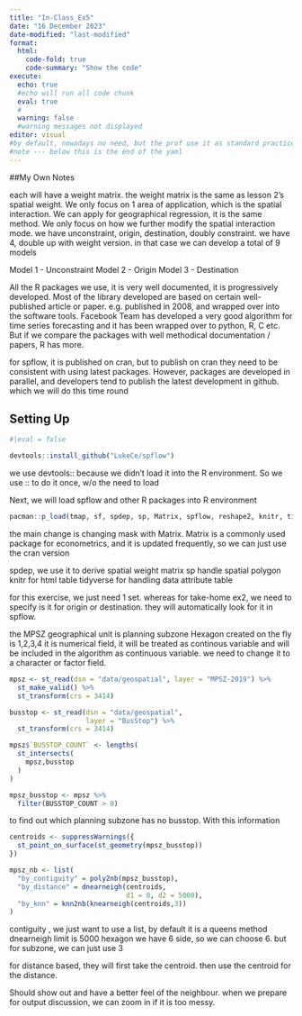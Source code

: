 ```yaml
---
title: "In-Class_Ex5"
date: "16 December 2023"
date-modified: "last-modified"
format:
  html: 
    code-fold: true
    code-summary: "Show the code"
execute: 
  echo: true
  #echo will run all code chunk
  eval: true
  #
  warning: false
  #warning messages not displayed
editor: visual
#by default, nowadays no need, but the prof use it as standard practice
#note --- below this is the end of the yaml
---
```


##My Own Notes

each will have a weight matrix. the weight matrix is the same as lesson 2's spatial weight. We only focus on 1 area of application, which is the spatial interaction. We can apply for geographical regression, it is the same method. We only focus on how we further modify the spatial interaction mode. we have unconstraint, origin, destination, doubly constraint. we have 4, double up with weight version. in that case we can develop a total of 9 models

Model 1 - Unconstraint
Model 2 - Origin
Model 3 - Destination

All the R packages we use, it is very well documented, it is progressively developed. Most of the library developed are based on certain well-published article or paper. e.g. published in 2008, and wrapped over into the software tools. Facebook Team has developed a very good algorithm for time series forecasting and it has been wrapped over to python, R, C etc. But if we compare the packages with well methodical documentation / papers, R has more.

for spflow, it is published on cran, but to publish on cran they need to be consistent with using latest packages. However, packages are developed in parallel, and developers tend to publish the latest development in github. which we will do this time round

## Setting Up

```r
#|eval = false

devtools::install_github("LukeCe/spflow")
```

we use devtools:: because we didn't load it into the R environment. So we use :: to do it once, w/o the need to load

Next, we will load spflow and other R packages into R environment

```r
pacman::p_load(tmap, sf, spdep, sp, Matrix, spflow, reshape2, knitr, tidyverse)
```

the main change is changing mask with Matrix. Matrix is a commonly used package for econometrics, and it is updated frequently, so we can just use the cran version

spdep, we use it to derive spatial weight matrix
sp handle spatial polygon
knitr for html table
tidyverse for handling data attribute table

for this exercise, we just need 1 set. whereas for take-home ex2, we need to specify is it for origin or destination. they will automatically look for it in spflow.

the MPSZ geographical unit is planning subzone
Hexagon created on the fly is 1,2,3,4 it is numerical field, it will be treated as continous variable and will be included in the algorithm as continuous variable. we need to change it to a character or factor field.

```r
mpsz <- st_read(dsn = "data/geospatial", layer = "MPSZ-2019") %>%
  st_make_valid() %>%
  st_transform(crs = 3414)

busstop <- st_read(dsn = "data/geospatial",
                   layer = "BusStop") %>%
  st_transform(crs = 3414)

mpsz$`BUSSTOP_COUNT` <- lengths(
  st_intersects(
    mpsz,busstop
  )
)

mpsz_busstop <- mpsz %>%
  filter(BUSSTOP_COUNT > 0)
```

to find out which planning subzone has no busstop. With this information

```r
centroids <- suppressWarnings({
  st_point_on_surface(st_geometry(mpsz_busstop))
})

mpsz_nb <- list(
  "by_contiguity" = poly2nb(mpsz_busstop),
  "by_distance" = dnearneigh(centroids,
                             d1 = 0, d2 = 5000),
  "by_knn" = knn2nb(knearneigh(centroids,3))
)

```

contiguity , we just want to use a list, by default it is a queens method
dnearneigh limit is 5000
hexagon we have 6 side, so we can choose 6. but for subzone, we can just use 3

for distance based, they will first take the centroid. then use the centroid for the distance. 

Should show out and have a better feel of the neighbour. when we prepare for output discussion, we can zoom in if it is too messy.

```r

```

